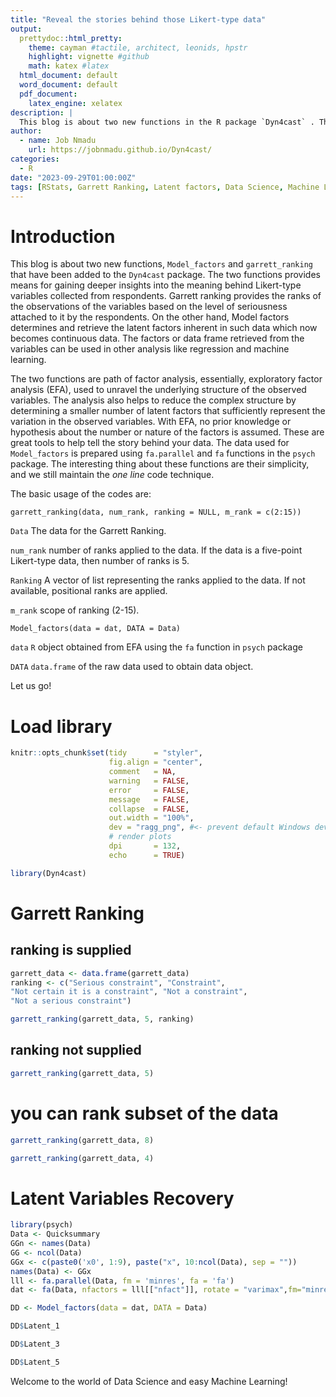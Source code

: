 ```yaml
---
title: "Reveal the stories behind those Likert-type data"
output:
  prettydoc::html_pretty:
    theme: cayman #tactile, architect, leonids, hpstr
    highlight: vignette #github
    math: katex #latex
  html_document: default
  word_document: default
  pdf_document: 
    latex_engine: xelatex
description: |
  This blog is about two new functions in the R package `Dyn4cast` . The power of one line of code technology is still maintained..
author:
  - name: Job Nmadu
    url: https://jobnmadu.github.io/Dyn4cast/
categories:
  - R
date: "2023-09-29T01:00:00Z"
tags: [RStats, Garrett Ranking, Latent factors, Data Science, Machine Learning]
---
```


# Introduction

This blog is about two new functions, `Model_factors` and `garrett_ranking` that have been added to the `Dyn4cast` package. The two functions provides means for gaining deeper insights into the meaning behind Likert-type variables collected from respondents. Garrett ranking provides the ranks of the observations of the variables based on the level of seriousness attached to it by the respondents. On the other hand, Model factors determines and retrieve the latent factors inherent in such data which now becomes continuous data. The factors or data frame retrieved from the variables can be used in other analysis like regression and machine learning. 

The two functions are path of factor analysis, essentially, exploratory factor analysis (EFA), used to unravel the underlying structure of the observed variables. The analysis also helps to reduce the complex structure by determining a smaller number of latent factors that sufficiently represent the variation in the observed variables. With EFA, no prior knowledge or hypothesis about the number or nature of the factors is assumed. These are great tools to help tell the story behind your data. The data used for `Model_factors` is prepared using `fa.parallel` and `fa` functions in the `psych` package. The interesting thing about these functions are their simplicity, and we still maintain the _one line_ code technique.

The basic usage of the codes are:

`garrett_ranking(data, num_rank, ranking = NULL, m_rank = c(2:15))`

`Data` The data for the Garrett Ranking.

`num_rank` number of ranks applied to the data. If the data is a five-point Likert-type data, then number of ranks is 5.

`Ranking` A vector of list representing the ranks applied to the data. If not available, positional ranks are applied.

`m_rank` scope of ranking (2-15).

`Model_factors(data = dat, DATA = Data)`

`data` `R` object⁠ obtained from EFA using the `fa` function in `psych` package

`DATA` `data.frame` of the raw data used to obtain data object.


Let us go!

# Load library

```r
knitr::opts_chunk$set(tidy      = "styler",
                      fig.align = "center",
                      comment   = NA,
                      warning   = FALSE,
                      error     = FALSE,
                      message   = FALSE,
                      collapse  = FALSE,
                      out.width = "100%",
                      dev = "ragg_png", #<- prevent default Windows device to
                      # render plots
                      dpi       = 132,
                      echo      = TRUE)
```


```r
library(Dyn4cast)
```

# Garrett Ranking

## ranking is supplied

```r

garrett_data <- data.frame(garrett_data)
ranking <- c("Serious constraint", "Constraint",
"Not certain it is a constraint", "Not a constraint",
"Not a serious constraint")

garrett_ranking(garrett_data, 5, ranking)
```

## ranking not supplied

```r
garrett_ranking(garrett_data, 5)
```

# you can rank subset of the data

```r

garrett_ranking(garrett_data, 8)

garrett_ranking(garrett_data, 4)
```

# Latent Variables Recovery

```r
library(psych)
Data <- Quicksummary
GGn <- names(Data)
GG <- ncol(Data)
GGx <- c(paste0('x0', 1:9), paste("x", 10:ncol(Data), sep = ""))
names(Data) <- GGx
lll <- fa.parallel(Data, fm = 'minres', fa = 'fa')
dat <- fa(Data, nfactors = lll[["nfact"]], rotate = "varimax",fm="minres")

DD <- Model_factors(data = dat, DATA = Data)

DD$Latent_1

DD$Latent_3

DD$Latent_5

```


Welcome to the world of Data Science and easy Machine Learning!
